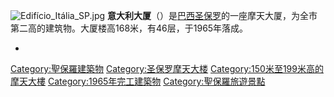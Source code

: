 {{maplink|frame=yes|frame-width=230|frame-align=left|zoom=16|type=shape|text=地圖}}
[[File:Edifício_Itália_SP.jpg|thumb]]
'''意大利大厦'''（{{lang-pt|'''Edifício Itália'''}}）是[[巴西|巴西]][[圣保罗_(巴西)|圣保罗]]的一座摩天大厦，为全市第二高的建筑物。大厦楼高168米，有46层，于1965年落成。
{{Commonscat|Edifício Itália|position=left}}
*{{Osmway|251211619}}
{{Popular visitor attractions in São Paulo}}

{{coord|23|32|44|S|46|38|37|W|display=title|region:BR-SP_type:landmark_source:dewiki}}
[[Category:聖保羅建築物|Category:聖保羅建築物]]
[[Category:圣保罗摩天大楼|Category:圣保罗摩天大楼]]
[[Category:150米至199米高的摩天大樓|Category:150米至199米高的摩天大樓]]
[[Category:1965年完工建築物|Category:1965年完工建築物]]
[[Category:聖保羅旅遊景點|Category:聖保羅旅遊景點]]